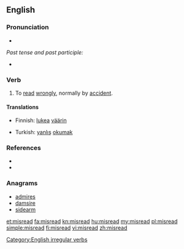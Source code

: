 ==English==

===Pronunciation===
* {{IPA|/ˈmɪsɻid/}}

''Past tense and past participle:''
* {{IPA|/ˈmɪsɻɛd/}}

===Verb===
{{en-verb|misreads|misreading|misread}}

# To [[read]] [[wrongly]], normally by [[accident]].

====Translations====
{{trans-top|To read wrongly}}
* Finnish: [[lukea]] [[väärin]]
{{trans-mid}}
* Turkish: [[yanlış]] [[okumak]]
{{trans-bottom}}

===References===
* {{R:Century 1911}}
* {{R:Webster 1913}}

===Anagrams===
* [[admires#English|admires]]
* [[damsire#English|damsire]]
* [[sidearm#English|sidearm]]

[[Category:English irregular verbs]]

[[et:misread]]
[[fa:misread]]
[[kn:misread]]
[[hu:misread]]
[[my:misread]]
[[pl:misread]]
[[simple:misread]]
[[fi:misread]]
[[vi:misread]]
[[zh:misread]]